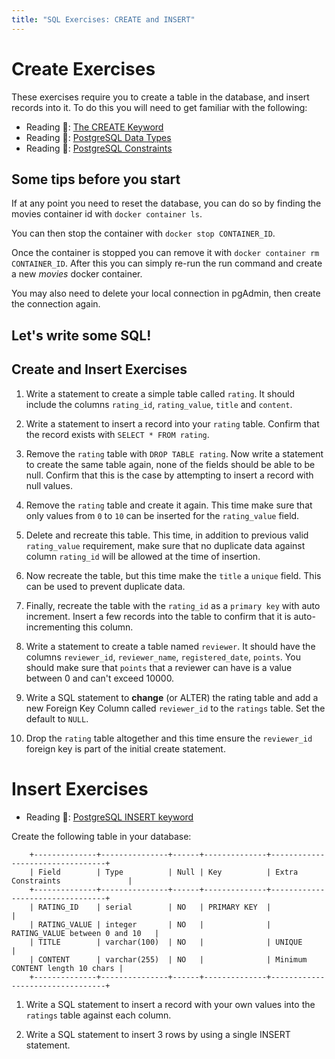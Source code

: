 ```yaml
---
title: "SQL Exercises: CREATE and INSERT"
---
```


# Create Exercises

These exercises require you to create a table in the database, and insert records into it. 
To do this you will need to get familiar with the following: 

 - Reading 📖: [The CREATE Keyword](https://www.tutorialspoint.com/postgresql/postgresql_create_table.htm)
 - Reading 📖: [PostgreSQL Data Types](https://www.tutorialspoint.com/postgresql/postgresql_data_types.htm)
 - Reading 📖: [PostgreSQL Constraints](https://www.tutorialspoint.com/postgresql/postgresql_constraints.htm)

## Some tips before you start

If at any point you need to reset the database, you can do so by finding the movies container id with `docker container ls`.

You can then stop the container with `docker stop CONTAINER_ID`.

Once the container is stopped you can remove it with `docker container rm CONTAINER_ID`. After this you can simply re-run the run command and create a new *movies* docker container.

You may also need to delete your local connection in pgAdmin, then create the connection again. 

## Let's write some SQL!

## Create and Insert Exercises

1. Write a statement to create a simple table called `rating`. It should include the columns `rating_id`, `rating_value`, `title` and `content`.

1. Write a statement to insert a record into your `rating` table. Confirm that the record exists with `SELECT * FROM rating`.

1. Remove the `rating` table with `DROP TABLE rating`. Now write a statement to create the same table again, none of the fields should be able to be null. Confirm that this is the case by attempting to insert a record with null values.

1. Remove the `rating` table and create it again. This time make sure that only values from `0` to `10` can be inserted for the `rating_value` field.

1. Delete and recreate this table. This time, in addition to previous valid `rating_value` requirement, make sure that no duplicate data against column `rating_id` will be allowed at the time of insertion.

1. Now recreate the table, but this time make the `title` a `unique` field. This can be used to prevent duplicate data.

1. Finally, recreate the table with the `rating_id` as a `primary key` with auto increment. Insert a few records into the table to confirm that it is auto-incrementing this column.

1. Write a statement to create a table named `reviewer`. It should have the columns `reviewer_id`, `reviewer_name`, `registered_date`, `points`. You should make sure that `points` that a reviewer can have is a value between 0 and can't exceed 10000.

1. Write a SQL statement to **change** (or ALTER) the rating table and add a new Foreign Key Column called `reviewer_id` to the `ratings` table. Set the default to `NULL`. 

1. Drop the `rating` table altogether and this time ensure the `reviewer_id` foreign key is part of the initial create statement. 


# Insert Exercises

- Reading 📖: [PostgreSQL INSERT keyword](https://www.tutorialspoint.com/postgresql/postgresql_insert_query.htm)

Create the following table in your database:

```
    +--------------+---------------+------+--------------+---------------------------------+
    | Field        | Type          | Null | Key          | Extra Constraints               |
    +--------------+---------------+------+--------------+---------------------------------+
    | RATING_ID    | serial        | NO   | PRIMARY KEY  |                                 |
    | RATING_VALUE | integer       | NO   |              | RATING_VALUE between 0 and 10   |
    | TITLE        | varchar(100)  | NO   |              | UNIQUE                          |
    | CONTENT      | varchar(255)  | NO   |              | Minimum CONTENT length 10 chars |
    +--------------+---------------+------+--------------+---------------------------------+
```
    

1. Write a SQL statement to insert a record with your own values into the `ratings` table against each column.

2. Write a SQL statement to insert 3 rows by using a single INSERT statement.
